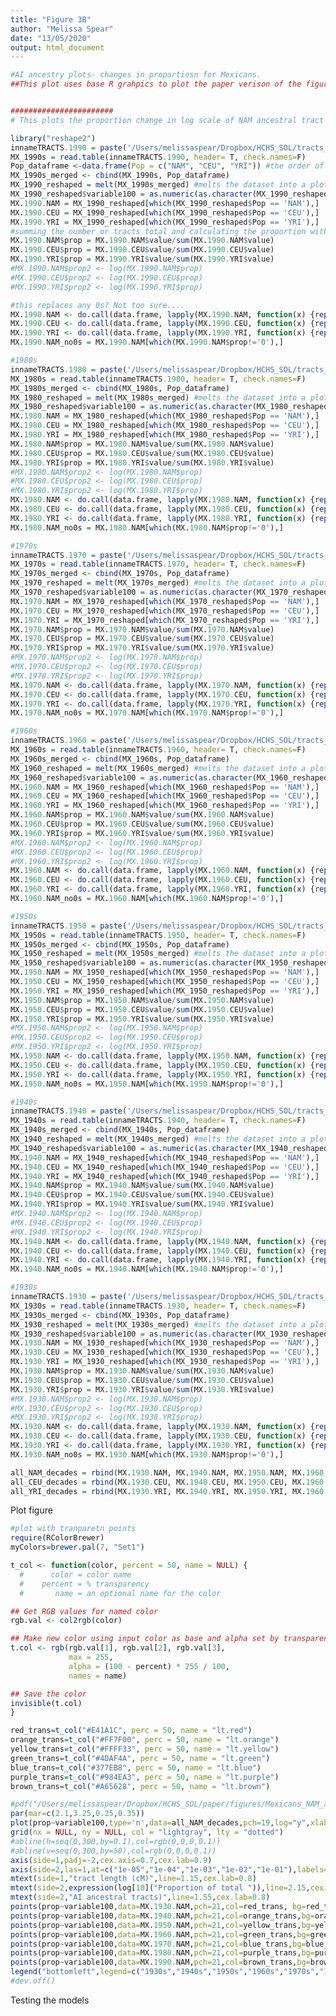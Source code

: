 ```yaml
---
title: "Figure 3B"
author: "Melissa Spear"
date: "13/05/2020"
output: html_document
---
```


```r
#AI ancestry plots- changes in proportiosn for Mexicans.
##This plot uses base R grahpics to plot the paper verison of the figure


#######################
# This plots the proportion change in log scale of NAM ancestral tract

library("reshape2")
innameTRACTS.1990 = paste('/Users/melissaspear/Dropbox/HCHS_SOL/tracts_proportions/1990s/boot0.bins.data.txt', sep="")
MX_1990s = read.table(innameTRACTS.1990, header= T, check.names=F)
Pop_dataframe <-data.frame(Pop = c("NAM", "CEU", "YRI")) #the order of these labels is based on the order they were put into tracts 
MX_1990s_merged <- cbind(MX_1990s, Pop_dataframe)
MX_1990_reshaped = melt(MX_1990s_merged) #melts the dataset into a plot able dataset
MX_1990_reshaped$variable100 = as.numeric(as.character(MX_1990_reshaped$variable)) *100 #scales the x axis variable in order to march tracts plots of cM. Right now just in M
MX.1990.NAM = MX_1990_reshaped[which(MX_1990_reshaped$Pop == 'NAM'),]
MX.1990.CEU = MX_1990_reshaped[which(MX_1990_reshaped$Pop == 'CEU'),]
MX.1990.YRI = MX_1990_reshaped[which(MX_1990_reshaped$Pop == 'YRI'),]
#summing the number or tracts total and calculating the proportion with propotion being out of TOTAL NUMBER OF TRACTS
MX.1990.NAM$prop = MX.1990.NAM$value/sum(MX.1990.NAM$value)
MX.1990.CEU$prop = MX.1990.CEU$value/sum(MX.1990.CEU$value)
MX.1990.YRI$prop = MX.1990.YRI$value/sum(MX.1990.YRI$value)
#MX.1990.NAM$prop2 <- log(MX.1990.NAM$prop)
#MX.1990.CEU$prop2 <- log(MX.1990.CEU$prop)
#MX.1990.YRI$prop2 <- log(MX.1990.YRI$prop)

#this replaces any 0s? Not too sure....
MX.1990.NAM <- do.call(data.frame, lapply(MX.1990.NAM, function(x) {replace(x, is.infinite(x) | is.na(x), 0)}))
MX.1990.CEU <- do.call(data.frame, lapply(MX.1990.CEU, function(x) {replace(x, is.infinite(x) | is.na(x), 0)}))
MX.1990.YRI <- do.call(data.frame, lapply(MX.1990.YRI, function(x) {replace(x, is.infinite(x) | is.na(x), 0)}))
MX.1990.NAM_no0s = MX.1990.NAM[which(MX.1990.NAM$prop!='0'),]

#1980s
innameTRACTS.1980 = paste('/Users/melissaspear/Dropbox/HCHS_SOL/tracts_proportions/1980s/boot0.bins.data.txt', sep="")
MX_1980s = read.table(innameTRACTS.1980, header= T, check.names=F)
MX_1980s_merged <- cbind(MX_1980s, Pop_dataframe)
MX_1980_reshaped = melt(MX_1980s_merged) #melts the dataset into a plot able dataset
MX_1980_reshaped$variable100 = as.numeric(as.character(MX_1980_reshaped$variable)) *100 #scales the x axis variable in order to march tracts plots of cM
MX.1980.NAM = MX_1980_reshaped[which(MX_1980_reshaped$Pop == 'NAM'),]
MX.1980.CEU = MX_1980_reshaped[which(MX_1980_reshaped$Pop == 'CEU'),]
MX.1980.YRI = MX_1980_reshaped[which(MX_1980_reshaped$Pop == 'YRI'),]
MX.1980.NAM$prop = MX.1980.NAM$value/sum(MX.1980.NAM$value)
MX.1980.CEU$prop = MX.1980.CEU$value/sum(MX.1980.CEU$value)
MX.1980.YRI$prop = MX.1980.YRI$value/sum(MX.1980.YRI$value)
#MX.1980.NAM$prop2 <- log(MX.1980.NAM$prop)
#MX.1980.CEU$prop2 <- log(MX.1980.CEU$prop)
#MX.1980.YRI$prop2 <- log(MX.1980.YRI$prop)
MX.1980.NAM <- do.call(data.frame, lapply(MX.1980.NAM, function(x) {replace(x, is.infinite(x) | is.na(x), 0)}))
MX.1980.CEU <- do.call(data.frame, lapply(MX.1980.CEU, function(x) {replace(x, is.infinite(x) | is.na(x), 0)}))
MX.1980.YRI <- do.call(data.frame, lapply(MX.1980.YRI, function(x) {replace(x, is.infinite(x) | is.na(x), 0)}))
MX.1980.NAM_no0s = MX.1980.NAM[which(MX.1980.NAM$prop!='0'),]

#1970s
innameTRACTS.1970 = paste('/Users/melissaspear/Dropbox/HCHS_SOL/tracts_proportions/1970s/boot0.bins.data.txt', sep="")
MX_1970s = read.table(innameTRACTS.1970, header= T, check.names=F)
MX_1970s_merged <- cbind(MX_1970s, Pop_dataframe)
MX_1970_reshaped = melt(MX_1970s_merged) #melts the dataset into a plot able dataset
MX_1970_reshaped$variable100 = as.numeric(as.character(MX_1970_reshaped$variable)) *100 #scales the x axis variable in order to march tracts plots of cM
MX.1970.NAM = MX_1970_reshaped[which(MX_1970_reshaped$Pop == 'NAM'),]
MX.1970.CEU = MX_1970_reshaped[which(MX_1970_reshaped$Pop == 'CEU'),]
MX.1970.YRI = MX_1970_reshaped[which(MX_1970_reshaped$Pop == 'YRI'),]
MX.1970.NAM$prop = MX.1970.NAM$value/sum(MX.1970.NAM$value)
MX.1970.CEU$prop = MX.1970.CEU$value/sum(MX.1970.CEU$value)
MX.1970.YRI$prop = MX.1970.YRI$value/sum(MX.1970.YRI$value)
#MX.1970.NAM$prop2 <- log(MX.1970.NAM$prop)
#MX.1970.CEU$prop2 <- log(MX.1970.CEU$prop)
#MX.1970.YRI$prop2 <- log(MX.1970.YRI$prop)
MX.1970.NAM <- do.call(data.frame, lapply(MX.1970.NAM, function(x) {replace(x, is.infinite(x) | is.na(x), 0)}))
MX.1970.CEU <- do.call(data.frame, lapply(MX.1970.CEU, function(x) {replace(x, is.infinite(x) | is.na(x), 0)}))
MX.1970.YRI <- do.call(data.frame, lapply(MX.1970.YRI, function(x) {replace(x, is.infinite(x) | is.na(x), 0)}))
MX.1970.NAM_no0s = MX.1970.NAM[which(MX.1970.NAM$prop!='0'),]

#1960s
innameTRACTS.1960 = paste('/Users/melissaspear/Dropbox/HCHS_SOL/tracts_proportions/1960s/boot0.bins.data.txt', sep="")
MX_1960s = read.table(innameTRACTS.1960, header= T, check.names=F)
MX_1960s_merged <- cbind(MX_1960s, Pop_dataframe)
MX_1960_reshaped = melt(MX_1960s_merged) #melts the dataset into a plot able dataset
MX_1960_reshaped$variable100 = as.numeric(as.character(MX_1960_reshaped$variable)) *100 #scales the x axis variable in order to march tracts plots of cM
MX.1960.NAM = MX_1960_reshaped[which(MX_1960_reshaped$Pop == 'NAM'),]
MX.1960.CEU = MX_1960_reshaped[which(MX_1960_reshaped$Pop == 'CEU'),]
MX.1960.YRI = MX_1960_reshaped[which(MX_1960_reshaped$Pop == 'YRI'),]
MX.1960.NAM$prop = MX.1960.NAM$value/sum(MX.1960.NAM$value)
MX.1960.CEU$prop = MX.1960.CEU$value/sum(MX.1960.CEU$value)
MX.1960.YRI$prop = MX.1960.YRI$value/sum(MX.1960.YRI$value)
#MX.1960.NAM$prop2 <- log(MX.1960.NAM$prop)
#MX.1960.CEU$prop2 <- log(MX.1960.CEU$prop)
#MX.1960.YRI$prop2 <- log(MX.1960.YRI$prop)
MX.1960.NAM <- do.call(data.frame, lapply(MX.1960.NAM, function(x) {replace(x, is.infinite(x) | is.na(x), 0)}))
MX.1960.CEU <- do.call(data.frame, lapply(MX.1960.CEU, function(x) {replace(x, is.infinite(x) | is.na(x), 0)}))
MX.1960.YRI <- do.call(data.frame, lapply(MX.1960.YRI, function(x) {replace(x, is.infinite(x) | is.na(x), 0)}))
MX.1960.NAM_no0s = MX.1960.NAM[which(MX.1960.NAM$prop!='0'),]

#1950s
innameTRACTS.1950 = paste('/Users/melissaspear/Dropbox/HCHS_SOL/tracts_proportions/1950s/boot0.bins.data.txt', sep="")
MX_1950s = read.table(innameTRACTS.1950, header= T, check.names=F)
MX_1950s_merged <- cbind(MX_1950s, Pop_dataframe)
MX_1950_reshaped = melt(MX_1950s_merged) #melts the dataset into a plot able dataset
MX_1950_reshaped$variable100 = as.numeric(as.character(MX_1950_reshaped$variable)) *100 #scales the x axis variable in order to march tracts plots of cM
MX.1950.NAM = MX_1950_reshaped[which(MX_1950_reshaped$Pop == 'NAM'),]
MX.1950.CEU = MX_1950_reshaped[which(MX_1950_reshaped$Pop == 'CEU'),]
MX.1950.YRI = MX_1950_reshaped[which(MX_1950_reshaped$Pop == 'YRI'),]
MX.1950.NAM$prop = MX.1950.NAM$value/sum(MX.1950.NAM$value)
MX.1950.CEU$prop = MX.1950.CEU$value/sum(MX.1950.CEU$value)
MX.1950.YRI$prop = MX.1950.YRI$value/sum(MX.1950.YRI$value)
#MX.1950.NAM$prop2 <- log(MX.1950.NAM$prop)
#MX.1950.CEU$prop2 <- log(MX.1950.CEU$prop)
#MX.1950.YRI$prop2 <- log(MX.1950.YRI$prop)
MX.1950.NAM <- do.call(data.frame, lapply(MX.1950.NAM, function(x) {replace(x, is.infinite(x) | is.na(x), 0)}))
MX.1950.CEU <- do.call(data.frame, lapply(MX.1950.CEU, function(x) {replace(x, is.infinite(x) | is.na(x), 0)}))
MX.1950.YRI <- do.call(data.frame, lapply(MX.1950.YRI, function(x) {replace(x, is.infinite(x) | is.na(x), 0)}))
MX.1950.NAM_no0s = MX.1950.NAM[which(MX.1950.NAM$prop!='0'),]

#1940s
innameTRACTS.1940 = paste('/Users/melissaspear/Dropbox/HCHS_SOL/tracts_proportions/1940s/boot0.bins.data.txt', sep="")
MX_1940s = read.table(innameTRACTS.1940, header= T, check.names=F)
MX_1940s_merged <- cbind(MX_1940s, Pop_dataframe)
MX_1940_reshaped = melt(MX_1940s_merged) #melts the dataset into a plot able dataset
MX_1940_reshaped$variable100 = as.numeric(as.character(MX_1940_reshaped$variable)) *100 #scales the x axis variable in order to march tracts plots of cM
MX.1940.NAM = MX_1940_reshaped[which(MX_1940_reshaped$Pop == 'NAM'),]
MX.1940.CEU = MX_1940_reshaped[which(MX_1940_reshaped$Pop == 'CEU'),]
MX.1940.YRI = MX_1940_reshaped[which(MX_1940_reshaped$Pop == 'YRI'),]
MX.1940.NAM$prop = MX.1940.NAM$value/sum(MX.1940.NAM$value)
MX.1940.CEU$prop = MX.1940.CEU$value/sum(MX.1940.CEU$value)
MX.1940.YRI$prop = MX.1940.YRI$value/sum(MX.1940.YRI$value)
#MX.1940.NAM$prop2 <- log(MX.1940.NAM$prop)
#MX.1940.CEU$prop2 <- log(MX.1940.CEU$prop)
#MX.1940.YRI$prop2 <- log(MX.1940.YRI$prop)
MX.1940.NAM <- do.call(data.frame, lapply(MX.1940.NAM, function(x) {replace(x, is.infinite(x) | is.na(x), 0)}))
MX.1940.CEU <- do.call(data.frame, lapply(MX.1940.CEU, function(x) {replace(x, is.infinite(x) | is.na(x), 0)}))
MX.1940.YRI <- do.call(data.frame, lapply(MX.1940.YRI, function(x) {replace(x, is.infinite(x) | is.na(x), 0)}))
MX.1940.NAM_no0s = MX.1940.NAM[which(MX.1940.NAM$prop!='0'),]

#1930s
innameTRACTS.1930 = paste('/Users/melissaspear/Dropbox/HCHS_SOL/tracts_proportions/1930s/boot0.bins.data.txt', sep="")
MX_1930s = read.table(innameTRACTS.1930, header= T, check.names=F)
MX_1930s_merged <- cbind(MX_1930s, Pop_dataframe)
MX_1930_reshaped = melt(MX_1930s_merged) #melts the dataset into a plot able dataset
MX_1930_reshaped$variable100 = as.numeric(as.character(MX_1930_reshaped$variable)) *100 #scales the x axis variable in order to march tracts plots of cM
MX.1930.NAM = MX_1930_reshaped[which(MX_1930_reshaped$Pop == 'NAM'),]
MX.1930.CEU = MX_1930_reshaped[which(MX_1930_reshaped$Pop == 'CEU'),]
MX.1930.YRI = MX_1930_reshaped[which(MX_1930_reshaped$Pop == 'YRI'),]
MX.1930.NAM$prop = MX.1930.NAM$value/sum(MX.1930.NAM$value)
MX.1930.CEU$prop = MX.1930.CEU$value/sum(MX.1930.CEU$value)
MX.1930.YRI$prop = MX.1930.YRI$value/sum(MX.1930.YRI$value)
#MX.1930.NAM$prop2 <- log(MX.1930.NAM$prop)
#MX.1930.CEU$prop2 <- log(MX.1930.CEU$prop)
#MX.1930.YRI$prop2 <- log(MX.1930.YRI$prop)
MX.1930.NAM <- do.call(data.frame, lapply(MX.1930.NAM, function(x) {replace(x, is.infinite(x) | is.na(x), 0)}))
MX.1930.CEU <- do.call(data.frame, lapply(MX.1930.CEU, function(x) {replace(x, is.infinite(x) | is.na(x), 0)}))
MX.1930.YRI <- do.call(data.frame, lapply(MX.1930.YRI, function(x) {replace(x, is.infinite(x) | is.na(x), 0)}))
MX.1930.NAM_no0s = MX.1930.NAM[which(MX.1930.NAM$prop!='0'),]

all_NAM_decades = rbind(MX.1930.NAM, MX.1940.NAM, MX.1950.NAM, MX.1960.NAM, MX.1970.NAM, MX.1980.NAM, MX.1990.NAM)
all_CEU_decades = rbind(MX.1930.CEU, MX.1940.CEU, MX.1950.CEU, MX.1960.CEU, MX.1970.CEU, MX.1980.CEU, MX.1990.CEU)
all_YRI_decades = rbind(MX.1930.YRI, MX.1940.YRI, MX.1950.YRI, MX.1960.YRI, MX.1970.YRI, MX.1980.YRI, MX.1990.YRI)

```

Plot figure 
```r

#plot with tranparetn points 
require(RColorBrewer)
myColors=brewer.pal(7, "Set1")

t_col <- function(color, percent = 50, name = NULL) {
  #      color = color name
  #    percent = % transparency
  #       name = an optional name for the color

## Get RGB values for named color
rgb.val <- col2rgb(color)

## Make new color using input color as base and alpha set by transparency
t.col <- rgb(rgb.val[1], rgb.val[2], rgb.val[3],
             max = 255,
             alpha = (100 - percent) * 255 / 100,
             names = name)

## Save the color
invisible(t.col)
}

red_trans=t_col("#E41A1C", perc = 50, name = "lt.red")
orange_trans=t_col("#FF7F00", perc = 50, name = "lt.orange")
yellow_trans=t_col("#FFFF33", perc = 50, name = "lt.yellow")
green_trans=t_col("#4DAF4A", perc = 50, name = "lt.green")
blue_trans=t_col("#377EB8", perc = 50, name = "lt.blue")
purple_trans=t_col("#984EA3", perc = 50, name = "lt.purple")
brown_trans=t_col("#A65628", perc = 50, name = "lt.brown")

#pdf("/Users/melissaspear/Dropbox/HCHS_SOL/paper/figures/Mexicans_NAM_ancestral_tracts_proportion_change_log_scale_071619_Figure_3B_new.pdf",height=2.25,width=2.375,pointsize=10)
par(mar=c(2.1,3.25,0.25,0.35))
plot(prop~variable100,type='n',data=all_NAM_decades,pch=19,log="y",xlab="",ylab="",xaxt='n',yaxt='n', alpha=0.5)
grid(nx = NULL, ny = NULL, col = "lightgray", lty = "dotted")
#abline(h=seq(0,300,by=0.1),col=rgb(0,0,0,0.1))
#abline(v=seq(0,300,by=50),col=rgb(0,0,0,0.1))
axis(side=1,padj=-2,cex.axis=0.7,cex.lab=0.9)
axis(side=2,las=1,at=c("1e-05","1e-04","1e-03","1e-02","1e-01"),labels=c(expression(paste("10"^"-5")),expression(paste("10"^"-4")),expression(paste("10"^"-3")),expression(paste("10"^"-2")),expression(paste("10"^"-1"))),hadj=0.55,padj=0.25,cex.axis=0.7,cex.lab=0.9)
mtext(side=1,"tract length (cM)",line=1.15,cex.lab=0.8)
mtext(side=2,expression(log[10]("Proportion of total ")),line=2.15,cex.lab=0.8)
mtext(side=2,"AI ancestral tracts)",line=1.55,cex.lab=0.8)
points(prop~variable100,data=MX.1930.NAM,pch=21,col=red_trans, bg=red_trans,cex=0.75)
points(prop~variable100,data=MX.1940.NAM,pch=21,col=orange_trans,bg=orange_trans,cex=0.75)
points(prop~variable100,data=MX.1950.NAM,pch=21,col=yellow_trans,bg=yellow_trans,cex=0.75)
points(prop~variable100,data=MX.1960.NAM,pch=21,col=green_trans,bg=green_trans,cex=0.75)
points(prop~variable100,data=MX.1970.NAM,pch=21,col=blue_trans,bg=blue_trans,cex=0.75)
points(prop~variable100,data=MX.1980.NAM,pch=21,col=purple_trans,bg=purple_trans,cex=0.75)
points(prop~variable100,data=MX.1990.NAM,pch=21,col=brown_trans,bg=brown_trans,cex=0.75)
legend("bottomleft",legend=c("1930s","1940s","1950s","1960s","1970s","1980s","1990s"),col=c(red_trans,orange_trans,yellow_trans,green_trans,blue_trans,purple_trans,brown_trans),pch=19,cex =0.75,bg="white")
#dev.off()
```



Testing the models 